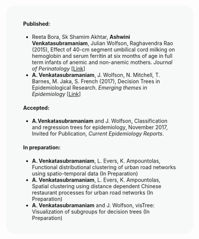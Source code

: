 <br />

<div style="background-color:#F6F9F8 ; text-align:left; vertical-align: middle; border-radius: 25px; padding:20px 47px;">


#### <span style="color:dark blue">**Published**</span>:

- Reeta Bora, Sk Shamim Akhtar, **Ashwini Venkatasubramaniam**, Julian Wolfson, Raghavendra Rao (2015), Effect of 40-cm segment umbilical cord milking on hemoglobin and serum ferritin at six months of age in full term infants of anemic and non-anemic mothers. *Journal of Perinatology* [[Link](http://www.nature.com/jp/journal/v35/n10/full/jp201592a.html?foxtrotcallback=true)]
- **A. Venkatasubramaniam**, J. Wolfson, N. Mitchell, T. Barnes, M. Jaka, S. French (2017), Decision Trees in Epidemiological Research. *Emerging themes in Epidemiology* [[Link](https://ete-online.biomedcentral.com/articles/10.1186/s12982-017-0064-4)]

#### <span style="color:dark blue"> **Accepted**</span>:

- **A.Venkatasubramaniam** and J. Wolfson, Classification and regression trees for epidemiology, November 2017, Invited for Publication, *Current Epidemiology Reports*.

#### <span style="color:dark blue">**In preparation**</span>:

- **A. Venkatasubramaniam**, L. Evers, K. Ampountolas, Functional distributional clustering of urban road networks using spatio-temporal data (In Preparation)
- **A. Venkatasubramaniam**, L. Evers, K. Ampountolas, Spatial clustering using distance dependent Chinese restaurant processes for urban road networks (In Preparation)
- **A. Venkatasubramaniam** and J. Wolfson, visTree: Visualization of subgroups for decision trees (In Preparation)